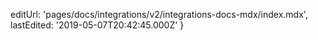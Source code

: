
  editUrl: 'pages/docs/integrations/v2/integrations-docs-mdx/index.mdx',
  lastEdited: '2019-05-07T20:42:45.000Z'
}

<Introduction />
<GettingStarted />
<Examples />
<CreatingUserInterfaces />
<ComponentCatalog />
<UsingTheMetadataStore />
<ProjectLevelAPIs />
<UnderstandingUiHooks />
<BuildingOAuthApps />
